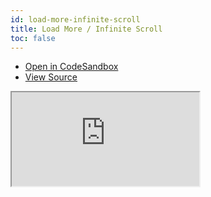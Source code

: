 ```yaml
---
id: load-more-infinite-scroll
title: Load More / Infinite Scroll
toc: false
---
```


- [Open in CodeSandbox](https://codesandbox.io/s/github/tannerlinsley/react-query/tree/main/examples/load-more-infinite-scroll)
- [View Source](https://github.com/tannerlinsley/react-query/tree/main/examples/load-more-infinite-scroll)

<iframe
  src="https://codesandbox.io/embed/github/tannerlinsley/react-query/tree/main/examples/load-more-infinite-scroll?autoresize=1&fontsize=14&theme=dark"
  title="tannerlinsley/react-query: load-more-infinite-scroll"
  sandbox="allow-forms allow-modals allow-popups allow-presentation allow-same-origin allow-scripts"
  style={{
    width: '100%',
    height: '80vh',
    border: '0',
    borderRadius: 8,
    overflow: 'hidden',
    position: 'static',
    zIndex: 0,
  }}
></iframe>
